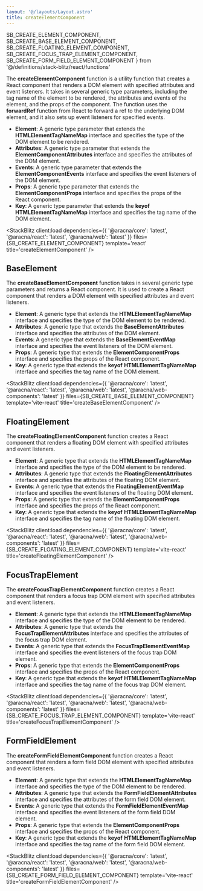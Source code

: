 ```yaml
---
layout: '@/layouts/Layout.astro'
title: createElementComponent
---
```


  SB_CREATE_ELEMENT_COMPONENT,
  SB_CREATE_BASE_ELEMENT_COMPONENT,
  SB_CREATE_FLOATING_ELEMENT_COMPONENT,
  SB_CREATE_FOCUS_TRAP_ELEMENT_COMPONENT,
  SB_CREATE_FORM_FIELD_ELEMENT_COMPONENT
} from '@/definitions/stack-blitz/react/functions'

The **createElementComponent** function is a utility function that creates a React component that renders a DOM element with specified attributes and event listeners. It takes in several generic type parameters, including the tag name of the element to be rendered, the attributes and events of the element, and the props of the component. The function uses the **forwardRef** function from React to forward a ref to the underlying DOM element, and it also sets up event listeners for specified events.

- **Element**: A generic type parameter that extends the **HTMLElementTagNameMap** interface and specifies the type of the DOM element to be rendered.
- **Attributes**: A generic type parameter that extends the **ElementComponentAttributes** interface and specifies the attributes of the DOM element.
- **Events**: A generic type parameter that extends the **ElementComponentEvents** interface and specifies the event listeners of the DOM element.
- **Props**: A generic type parameter that extends the **ElementComponentProps** interface and specifies the props of the React component.
- **Key**: A generic type parameter that extends the **keyof** **HTMLElementTagNameMap** interface and specifies the tag name of the DOM element.

<StackBlitz
  client:load
  dependencies={{
    '@aracna/core': 'latest',
    '@aracna/react': 'latest',
    '@aracna/web': 'latest'
  }}
  files={SB_CREATE_ELEMENT_COMPONENT}
  template='react'
  title='createElementComponent'
/>

## BaseElement

The **createBaseElementComponent** function takes in several generic type parameters and returns a React component. It is used to create a React component that renders a DOM element with specified attributes and event listeners.

- **Element**: A generic type that extends the **HTMLElementTagNameMap** interface and specifies the type of the DOM element to be rendered.
- **Attributes**: A generic type that extends the **BaseElementAttributes** interface and specifies the attributes of the DOM element.
- **Events**: A generic type that extends the **BaseElementEventMap** interface and specifies the event listeners of the DOM element.
- **Props**: A generic type that extends the **ElementComponentProps** interface and specifies the props of the React component.
- **Key**: A generic type that extends the **keyof** **HTMLElementTagNameMap** interface and specifies the tag name of the DOM element.

<StackBlitz
  client:load
  dependencies={{
    '@aracna/core': 'latest',
    '@aracna/react': 'latest',
    '@aracna/web': 'latest',
    '@aracna/web-components': 'latest'
  }}
  files={SB_CREATE_BASE_ELEMENT_COMPONENT}
  template='vite-react'
  title='createBaseElementComponent'
/>

## FloatingElement

The **createFloatingElementComponent** function creates a React component that renders a floating DOM element with specified attributes and event listeners.

- **Element**: A generic type that extends the **HTMLElementTagNameMap** interface and specifies the type of the DOM element to be rendered.
- **Attributes**: A generic type that extends the **FloatingElementAttributes** interface and specifies the attributes of the floating DOM element.
- **Events**: A generic type that extends the **FloatingElementEventMap** interface and specifies the event listeners of the floating DOM element.
- **Props**: A generic type that extends the **ElementComponentProps** interface and specifies the props of the React component.
- **Key**: A generic type that extends the **keyof** **HTMLElementTagNameMap** interface and specifies the tag name of the floating DOM element.

<StackBlitz
  client:load
  dependencies={{
    '@aracna/core': 'latest',
    '@aracna/react': 'latest',
    '@aracna/web': 'latest',
    '@aracna/web-components': 'latest'
  }}
  files={SB_CREATE_FLOATING_ELEMENT_COMPONENT}
  template='vite-react'
  title='createFloatingElementComponent'
/>

## FocusTrapElement

The **createFocusTrapElementComponent** function creates a React component that renders a focus trap DOM element with specified attributes and event listeners.

- **Element**: A generic type that extends the **HTMLElementTagNameMap** interface and specifies the type of the DOM element to be rendered.
- **Attributes**: A generic type that extends the **FocusTrapElementAttributes** interface and specifies the attributes of the focus trap DOM element.
- **Events**: A generic type that extends the **FocusTrapElementEventMap** interface and specifies the event listeners of the focus trap DOM element.
- **Props**: A generic type that extends the **ElementComponentProps** interface and specifies the props of the React component.
- **Key**: A generic type that extends the **keyof** **HTMLElementTagNameMap** interface and specifies the tag name of the focus trap DOM element.

<StackBlitz
  client:load
  dependencies={{
    '@aracna/core': 'latest',
    '@aracna/react': 'latest',
    '@aracna/web': 'latest',
    '@aracna/web-components': 'latest'
  }}
  files={SB_CREATE_FOCUS_TRAP_ELEMENT_COMPONENT}
  template='vite-react'
  title='createFocusTrapElementComponent'
/>

## FormFieldElement

The **createFormFieldElementComponent** function creates a React component that renders a form field DOM element with specified attributes and event listeners.

- **Element**: A generic type that extends the **HTMLElementTagNameMap** interface and specifies the type of the DOM element to be rendered.
- **Attributes**: A generic type that extends the **FormFieldElementAttributes** interface and specifies the attributes of the form field DOM element.
- **Events**: A generic type that extends the **FormFieldElementEventMap** interface and specifies the event listeners of the form field DOM element.
- **Props**: A generic type that extends the **ElementComponentProps** interface and specifies the props of the React component.
- **Key**: A generic type that extends the **keyof** **HTMLElementTagNameMap** interface and specifies the tag name of the form field DOM element.

<StackBlitz
  client:load
  dependencies={{
    '@aracna/core': 'latest',
    '@aracna/react': 'latest',
    '@aracna/web': 'latest',
    '@aracna/web-components': 'latest'
  }}
  files={SB_CREATE_FORM_FIELD_ELEMENT_COMPONENT}
  template='vite-react'
  title='createFormFieldElementComponent'
/>
